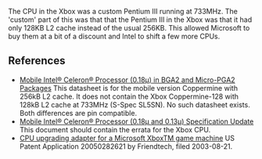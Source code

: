 The CPU in the Xbox was a custom Pentium III running at 733MHz. The 'custom' part of this was that that the Pentium III in the Xbox was that it had only 128KB L2 cache instead of the usual 256KB. This allowed Microsoft to buy them at a bit of a discount and Intel to shift a few more CPUs{{citation needed}}.

== References ==

* [http://www.intel.com/content/dam/support/us/en/documents/processors/mobile/celeron/sb/28365403.pdf Mobile Intel® Celeron® Processor (0.18μ) in BGA2 and Micro-PGA2 Packages] This datasheet is for the mobile version Coppermine with 256kB L2 cache. It does not contain the Xbox Coppermine-128 with 128kB L2 cache at 733MHz (S-Spec SL5SN). No such datasheet exists. Both differences are pin compatible.
* [https://www.intel.com/content/dam/support/us/en/documents/processors/mobile/celeron/sb/24542154.pdf Mobile Intel® Celeron® Processor (0.18μ and 0.13μ) Specification Update] This document should contain the errata for the Xbox CPU.
* [https://www.google.com/patents/US20050282621 CPU upgrading adapter for a Microsoft XboxTM game machine] US Patent Application 20050282621 by Friendtech, filed 2003-08-21.
